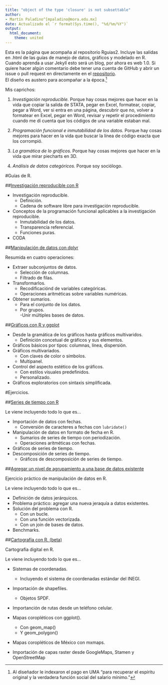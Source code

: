 ```yaml
---
title: "object of the type 'closure' is not subsettable"
author: 
- Martín Paladino^[mpaladino@mora.edu.mx]
date: Actualizado el `r format(Sys.time(), "%d/%m/%Y")`
output: 
  html_document: 
    theme: united
---
```


Esta es la página que acompaña al repositorio Rguias2. Incluye las salidas en .html de las guías de manejo de datos, gráficos y modelado en R.  
Cuando aprenda a usar Jekyll esto será un blog, por ahora es web 1.0. Si quiere hacer algún comentario debe tener una cuenta de GitHub y abrir un issue o pull request en directamente en el [repositorio](https://github.com/martinpaladino/martinpaladino.github.io).  
El diseño es austero para acompañar a la época.^[Al diseñador le indexaron el pago en UMA "para recuperar el espíritu original y la verdadera función social del salario mínimo."]

Mis caprichos: 

1. *Investigación reproducible.* Porque hay cosas mejores que hacer en la vida que copiar la salida de STATA, pegar en Excel, formatear, copiar, pegar a Word, ver si entra en una página, descubrir que no, volver a formatear en Excel, pegar en Word, revisar y repetir el procedimiento cuando me dí cuenta que los códigos de una variable estaban mal. 

2. *Programación funcional e inmutabilidad de los datos.* Porque hay cosas mejores para hacer en la vida que buscar la línea de código exacta que los corrompió. 

3. *La gramática de lo gráficos.* Porque hay cosas mejores que hacer en la vida que mirar piecharts en 3D.  

4. *Análisis de datos categóricos.* Porque soy sociólogo. 

#Guías de  R.

##[Investigación reproducible con R](https://martinpaladino.github.io/programacion_funcional.html)

- Investigación reproducible. 
    - Definición. 
    - Cadena de software libre para investigación reproducible. 
    
- Conceptos de la programación funcional aplicables a la investigación reproducible. 
    - Inmutabilidad de los datos. 
    - Transparencia referencial. 
    - Funciones puras. 
- CODA

##[Manipulación de datos con dplyr](https://martinpaladino.github.io/manipulacion_de_datos_con_r_dplyr_y_tidyr.html)

Resumida en cuatro operaciones:

- Extraer subconjuntos de datos. 
    - Selección de columnas. 
    - Filtrado de filas.  
- Transformarlos. 
    - Recodificaciónd de variables categóricas. 
    - Operaciones aritméticas sobre variables numéricas.
- Obtener sumarios. 
    - Para el conjunto de los datos.
    - Por grupos.  
-Unir múltiples bases de datos. 

##[Gráficos con R y ggplot](https://martinpaladino.github.io/graficos_con_r_y_ggplot.html)

- Desde la gramática de los gráficos hasta gráficos multivaridos. 
    - Definición concetual de gráficos y sus elementos. 
- Gráficos básicos por tipos: columnas, línea, dispersión.
- Gráficos multivariados.
    - Con claves de color o símbolos.
    - Multipanel.
- Control del aspecto estético de los gráficos. 
    - Con estilos visuales predefinidos. 
    - Personalizado. 
- Gráficos exploratorios con sintaxis simplificada. 
  


#Ejercicios. 

##[Series de tiempo con R](https://martinpaladino.github.io/series_de_tiempo_con_R.html)

Le viene incluyendo todo lo que es...

- Importación de datos con fechas. 
    - Conversión de caracteres a fechas con `lubridate()`
- Manipulación de datos en formato de fecha en R.
    - Sumarios de series de tiempo con periodización. 
    - Operaciones aritméticas con fechas. 
- Gráficos de series de tiempo. 
- Descomposición de series de tiempo. 
    - Gráficos de descomposición de series de tiempo. 
    
##[Agregar un nivel de agrupamiento a una base de datos existente](https://martinpaladino.github.io/Datos_jerarquicos.html)

Ejercicio práctico de manipulación de datos en R. 

Le viene incluyendo todo lo que es... 

- Definición de datos jerárquicos. 
- Problema práctico: agregar una nueva jeraquía a datos existentes. 
- Solución del problema con R. 
    - Con un bucle.
    - Con una función vectorizada. 
    - Con un join de bases de datos. 
- Benchmarks. 

##[Cartografía con R. (beta)](https://martinpaladino.github.io/Mapas_con_R.html)

Cartografía digital en R. 

Le viene incluyendo todo lo que es...

- Sistemas de coordenadas. 
    - Incluyendo el sistema de coordenadas estándar del INEGI.
- Importación de shapefiles. 
    - Objetos SPDF.
- Importanción de rutas desde un teléfono celular.

- Mapas coropléticos con ggplot(). 
    - Con geom_map()
    - Y geom_polygon()
- Mapas coropléticos de México con mxmaps. 
- Importación de capas raster desde GoogleMaps, Stamen y OpenStreetMap
